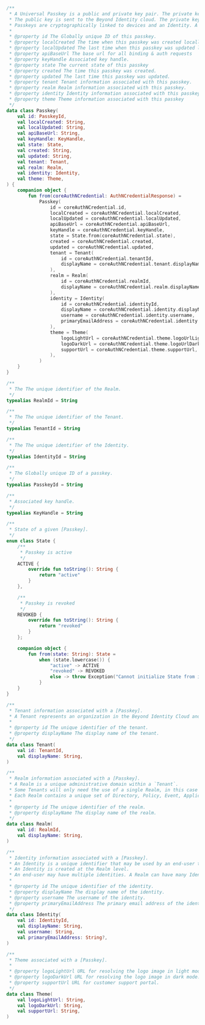 ```kotlin
/**
 * A Universal Passkey is a public and private key pair. The private key is generated, stored, and never leaves the user's devices' hardware root of trust (i.e. Secure Enclave).
 * The public key is sent to the Beyond Identity cloud. The private key cannot be tampered with, viewed, or removed from the device in which it is created unless the user explicitly indicates that the trusted device be removed.
 * Passkeys are cryptographically linked to devices and an Identity. A single device can store multiple passkeys for different users and a single Identity can have multiple passkeys.
 *
 * @property id The Globally unique ID of this passkey.
 * @property localCreated The time when this passkey was created locally. This could be different from "created" which is the time when this passkey was created on the server.
 * @property localUpdated The last time when this passkey was updated locally. This could be different from "updated" which is the last time when this passkey was updated on the server.
 * @property apiBaseUrl The base url for all binding & auth requests
 * @property keyHandle Associated key handle.
 * @property state The current state of this passkey
 * @property created The time this passkey was created.
 * @property updated The last time this passkey was updated.
 * @property tenant Tenant information associated with this passkey.
 * @property realm Realm information associated with this passkey.
 * @property identity Identity information associated with this passkey.
 * @property theme Theme information associated with this passkey
 */
data class Passkey(
    val id: PasskeyId,
    val localCreated: String,
    val localUpdated: String,
    val apiBaseUrl: String,
    val keyHandle: KeyHandle,
    val state: State,
    val created: String,
    val updated: String,
    val tenant: Tenant,
    val realm: Realm,
    val identity: Identity,
    val theme: Theme,
) {
    companion object {
        fun from(coreAuthNCredential: AuthNCredentialResponse) =
            Passkey(
                id = coreAuthNCredential.id,
                localCreated = coreAuthNCredential.localCreated,
                localUpdated = coreAuthNCredential.localUpdated,
                apiBaseUrl = coreAuthNCredential.apiBaseUrl,
                keyHandle = coreAuthNCredential.keyHandle,
                state = State.from(coreAuthNCredential.state),
                created = coreAuthNCredential.created,
                updated = coreAuthNCredential.updated,
                tenant = Tenant(
                    id = coreAuthNCredential.tenantId,
                    displayName = coreAuthNCredential.tenant.displayName,
                ),
                realm = Realm(
                    id = coreAuthNCredential.realmId,
                    displayName = coreAuthNCredential.realm.displayName,
                ),
                identity = Identity(
                    id = coreAuthNCredential.identityId,
                    displayName = coreAuthNCredential.identity.displayName,
                    username = coreAuthNCredential.identity.username,
                    primaryEmailAddress = coreAuthNCredential.identity.primaryEmailAddress,
                ),
                theme = Theme(
                    logoLightUrl = coreAuthNCredential.theme.logoUrlLight,
                    logoDarkUrl = coreAuthNCredential.theme.logoUrlDark,
                    supportUrl = coreAuthNCredential.theme.supportUrl,
                ),
            )
    }
}

/**
 * The The unique identifier of the Realm.
 */
typealias RealmId = String

/**
 * The The unique identifier of the Tenant.
 */
typealias TenantId = String

/**
 * The The unique identifier of the Identity.
 */
typealias IdentityId = String

/**
 * The Globally unique ID of a passkey.
 */
typealias PasskeyId = String

/**
 * Associated key handle.
 */
typealias KeyHandle = String

/**
 * State of a given [Passkey].
 */
enum class State {
    /**
     * Passkey is active
     */
    ACTIVE {
        override fun toString(): String {
            return "active"
        }
    },

    /**
     * Passkey is revoked
     */
    REVOKED {
        override fun toString(): String {
            return "revoked"
        }
    };

    companion object {
        fun from(state: String): State =
            when (state.lowercase()) {
                "active" -> ACTIVE
                "revoked" -> REVOKED
                else -> throw Exception("Cannot initialize State from invalid String value $state")
            }
    }
}

/**
 * Tenant information associated with a [Passkey].
 * A Tenant represents an organization in the Beyond Identity Cloud and serves as a root container for all other cloud components in your configuration.
 *
 * @property id The unique identifier of the tenant.
 * @property displayName The display name of the tenant.
 */
data class Tenant(
    val id: TenantId,
    val displayName: String,
)

/**
 * Realm information associated with a [Passkey].
 * A Realm is a unique administrative domain within a `Tenant`.
 * Some Tenants will only need the use of a single Realm, in this case a Realm and a Tenant may seem synonymous.
 * Each Realm contains a unique set of Directory, Policy, Event, Application, and Branding objects.
 *
 * @property id The unique identifier of the realm.
 * @property displayName The display name of the realm.
 */
data class Realm(
    val id: RealmId,
    val displayName: String,
)

/**
 * Identity information associated with a [Passkey].
 * An Identity is a unique identifier that may be used by an end-user to gain access governed by Beyond Identity.
 * An Identity is created at the Realm level.
 * An end-user may have multiple identities. A Realm can have many Identities.
 *
 * @property id The unique identifier of the identity.
 * @property displayName The display name of the identity.
 * @property username The username of the identity.
 * @property primaryEmailAddress The primary email address of the identity.
 */
data class Identity(
    val id: IdentityId,
    val displayName: String,
    val username: String,
    val primaryEmailAddress: String?,
)

/**
 * Theme associated with a [Passkey].
 *
 * @property logoLightUrl URL for resolving the logo image in light mode.
 * @property logoDarkUrl URL for resolving the logo image in dark mode.
 * @property supportUrl URL for customer support portal.
 */
data class Theme(
    val logoLightUrl: String,
    val logoDarkUrl: String,
    val supportUrl: String,
)
```
